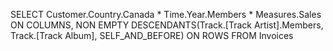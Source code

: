 SELECT Customer.Country.Canada * Time.Year.Members * Measures.Sales ON COLUMNS,
       NON EMPTY DESCENDANTS(Track.[Track Artist].Members, Track.[Track Album], SELF_AND_BEFORE) ON ROWS
FROM Invoices